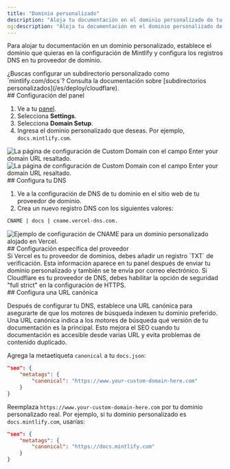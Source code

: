 ```yaml
---
title: "Dominio personalizado"
description: "Aloja tu documentación en el dominio personalizado de tu sitio web"
og:description: "Aloja tu documentación en el dominio personalizado de tu sitio web"
---
```


Para alojar tu documentación en un dominio personalizado, establece el dominio que quieras en la configuración de Mintlify y configura los registros DNS en tu proveedor de dominio.

<Info>
  ¿Buscas configurar un subdirectorio personalizado como `mintlify.com/docs`? Consulta la documentación sobre [subdirectorios personalizados](/es/deploy/cloudflare).
</Info>

<div id="dashboard-settings">
  ## Configuración del panel
</div>

1. Ve a tu [panel](https://dashboard.mintlify.com).
2. Selecciona **Settings**.
3. Selecciona **Domain Setup**.
4. Ingresa el dominio personalizado que deseas. Por ejemplo, `docs.mintlify.com`.

<Frame>
  <img alt="La página de configuración de Custom Domain con el campo Enter your domain URL resaltado." className="block dark:hidden" src="/images/add-custom-domain-light.png" />

  <img alt="La página de configuración de Custom Domain con el campo Enter your domain URL resaltado." className="hidden dark:block" src="/images/add-custom-domain-dark.png" />
</Frame>

<div id="configure-your-dns">
  ## Configura tu DNS
</div>

1. Ve a la configuración de DNS de tu dominio en el sitio web de tu proveedor de dominio.
2. Crea un nuevo registro DNS con los siguientes valores:

```bash
CNAME | docs | cname.vercel-dns.com.
```

<Frame>
  <img alt="Ejemplo de configuración de CNAME para un dominio personalizado alojado en Vercel." src="https://mintlify-assets.b-cdn.net/mintlify-dns.png" />
</Frame>

<div id="provider-specific-settings">
  ## Configuración específica del proveedor
</div>

<AccordionGroup>
  <Accordion title="Verificación de Vercel">
    Si Vercel es tu proveedor de dominios, debes añadir un registro `TXT` de verificación. Esta información aparece en tu panel después de enviar tu dominio personalizado y también se te envía por correo electrónico.
  </Accordion>

  <Accordion title="Configuración de seguridad de Cloudflare">
    Si Cloudflare es tu proveedor de DNS, debes habilitar la opción de seguridad &quot;full strict&quot; en la configuración de HTTPS.
  </Accordion>
</AccordionGroup>

<div id="set-a-canonical-url">
  ## Configura una URL canónica
</div>

Después de configurar tu DNS, establece una URL canónica para asegurarte de que los motores de búsqueda indexen tu dominio preferido. Una URL canónica indica a los motores de búsqueda qué versión de tu documentación es la principal. Esto mejora el SEO cuando tu documentación es accesible desde varias URL y evita problemas de contenido duplicado.

Agrega la metaetiqueta `canonical` a tu `docs.json`:

```json
"seo": {
    "metatags": {
        "canonical": "https://www.your-custom-domain-here.com"
    }
}
```

Reemplaza `https://www.your-custom-domain-here.com` por tu dominio personalizado real. Por ejemplo, si tu dominio personalizado es `docs.mintlify.com`, usarías:

```json
"seo": {
    "metatags": {
        "canonical": "https://docs.mintlify.com"
    }
}
```
